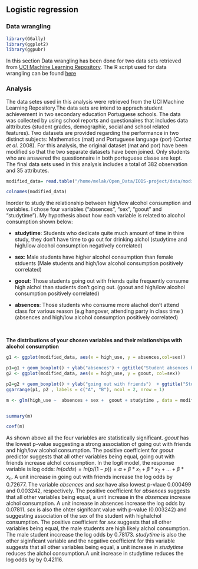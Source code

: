 ## **Logistic regression**

### **Data wrangling**
```r
library(GGally)
library(ggplot2)
library(ggpubr)
```

In this section Data wrangling has been done for two data sets retrieved from [UCI Machine Learning Repository](http://archive.ics.uci.edu/ml/datasets.html). The R script used for data wrangling can be found [here](https://github.com/melakbet/IODS-project/blob/master/data/create_alc.R)


### **Analysis**



The data setes used in this analysis were retrieved from the UCI Machine Learning Repository.The data sets are intend to apprach student achievement in two secondary education Portuguese schools. The data was collected by using school reports and questionaires that includes data alttributes (student grades, demographic, social and school related features). Two datasets are provided regarding the performance in two distinct subjects: Mathematics (mat) and Portuguese language (por) (Cortez *et al*. 2008). For this analysis, the original dataset (mat and por) have been modified so that the two separate datasets have been joined. Only students who are answered the questionnaire in both portuguese classe are kept. The final data sets used in this analysis includes a total of 382 observation and 35 attributes. 



```r

modified_data= read.table("/home/melak/Open_Data/IODS-project/data/modified_data.txt", sep="\t", header=TRUE)

colnames(modified_data)

```

Inorder to study the relationship between high/low alcohol consumption and variables. I chose four variables ("absences", "sex", "goout" and "studytime"). My hypothesis about how each variable is related to alcohol consumption shown below:

- **studytime**: Students who dedicate quite much amount of time in thire study, they don't have time to go out for drinking alchol (studytime and high/low alcohol consumption negatively correlated)

- **sex**: Male students have higher alcohol consumption than female stduents (Male students and high/low alcohol consumption positively correlated)

- **goout**: Those students going out with friends quite frequently consume high alchol than students don't going out. (goout and high/low alcohol consumption positively correlated)

- **absences**: Those students who consume more alachol don't attend class for various reason (e.g hangover, attending party in class time ) (absences and high/low alcohol consumption positively correlated)


<br/>


 **The distributions of your chosen variables and their relationships with alcohol consumption**

```r

g1 <- ggplot(modified_data, aes(x = high_use, y = absences,col=sex))

p1=g1 + geom_boxplot() + ylab("absences") + ggtitle("Student absences by alcohol consumption and sex")
g2 <- ggplot(modified_data, aes(x = high_use, y = goout, col=sex))

p2=g2 + geom_boxplot() + ylab("going out with friends")  + ggtitle("Student who going out with friends by alcohol consumption and sex") 
ggarrange(p1, p2 , labels = c("A", "B"), ncol = 2, nrow = 1)


```




```r

m <- glm(high_use ~  absences + sex +  goout + studytime , data = modified_data, family = "binomial")


summary(m)

coef(m)


```


As shown above all the four variables are statistically significant. *goout* has the lowest p-value suggesting a strong association of going out with friends and high/low alcohol consumption. The positive coefficient for *goout* predictor suggests that all other variables being equal, going out with friends increase alchol consumption. In the logit model, the response variable is log odds: $ln(odds) = ln(p/(1-p)) =\alpha+ \beta*x_1 + \beta*x_2 + … + \beta*x_n$. A unit increase in going out with friends increase the log odds by 0.72677. The variable *absences* and *sex* have also lowest p-vlaue 0.000499 and 0.003242, respectively. The positive coefficient for *absences*  suggests that all other variables being equal, a unit  increase in the *absences* increase  alchol consumption. A unit increase in absences increase the log odds by 0.07811. *sex* is also the ohter signifcant value with p-value (0.003242) and suggesting association of the sex of the student with high\low alchol consumption. The positive coefficient for *sex* suggests that all other variables being equal, the male students are high likely alchol consumption. The male student inccrease the log odds by 0.78173. *studytime* is also the other siginficant variable and the negative coefficient for this variable suggests that all other variables being equal, a unit increase in *studytime* reduces the alchol consumption.A unit increase in studytime reduces the log odds by by 0.42116.

